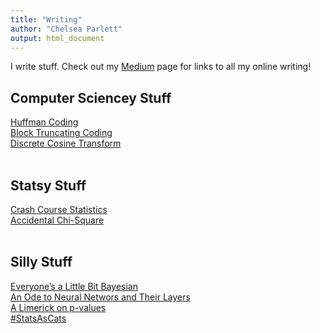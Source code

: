 ```yaml
---
title: "Writing"
author: "Chelsea Parlett"
output: html_document
---
```

I write stuff. Check out my [Medium](https://medium.com/@chelseaparlett) page for links to all my online writing!

## Computer Sciencey Stuff
[Huffman Coding](Huffman.html)
<br/>
[Block Truncating Coding](BTC.html)
<br/>
[Discrete Cosine Transform](DCT.html)
<br/>
<br/>

## Statsy Stuff
[Crash Course Statistics](https://www.youtube.com/playlist?list=PL8dPuuaLjXtNM_Y-bUAhblSAdWRnmBUcr)
<br/>
[Accidental Chi-Square](AccidentialChiSq.html)
<br/>
<br/>

## Silly Stuff
[Everyone's a Little Bit Bayesian](https://medium.com/@chelseaparlett/everyones-a-little-bit-bayesian-f7f551cbe8af)
<br/>
[An Ode to Neural Networs and Their Layers](https://medium.com/@chelseaparlett/one-layer-two-layer-1a2c70e594)
<br/>
[A Limerick on p-values](https://medium.com/@chelseaparlett/a-limerick-on-p-values-46ac5208e073)
<br/>
[#StatsAsCats](https://twitter.com/search?q=%23StatsAsCAts&src=typd)
<br/>
<br/>
